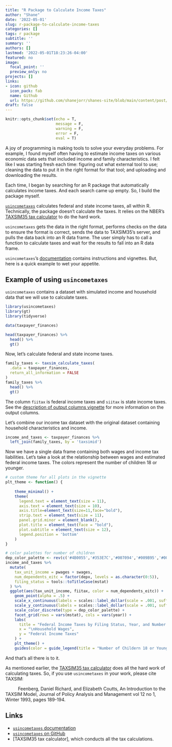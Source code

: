 ```yaml
---
title: "R Package to Calculate Income Taxes"
author: "Shane"
date: '2022-05-01'
slug: r-package-to-calculate-income-taxes
categories: []
tags: r package
subtitle: ''
summary: ''
authors: []
lastmod: '2022-05-01T18:23:26-04:00'
featured: no
image:
  focal_point: ''
  preview_only: no
projects: []
links:
- icon: github
  icon_pack: fab
  name: Github
  url: https://github.com/shanejorr/shanes-site/blob/main/content/post/2022-05-01-r-package-to-calculate-income-taxes/index.en.Rmd
draft: false
---
```


```r
knitr::opts_chunk$set(echo = T,
                      message = F,
                      warning = F,
                      error = F,
                      eval = T)
```

A joy of programming is making tools to solve your everyday problems. For example, I found myself often having to estimate income taxes on various economic data sets that included income and family characteristics. I felt like I was starting fresh each time: figuring out what external tool to use; cleaning the data to put it in the right format for that tool; and uploading and downloading the results. 

Each time, I began by searching for an R package that automatically calculates income taxes. And each search came up empty. So, I build the package myself.

[`usincometaxes`](https://www.shaneorr.io/r/usincometaxes/) calculates federal and state income taxes, all within R. Technically, the package doesn't calculate the taxes. It relies on the NBER's [TAXSIM35 tax calculator](http://taxsim.nber.org/taxsim35/) to do the hard work. 

`usincometaxes` gets the data in the right format, performs checks on the data to ensure the format is correct, sends the data to TAXSIM35's server, and pulls the data back into an R data frame. The user simply has to call a function to calculate taxes and wait for the results to fall into an R data frame.

`usincometaxes`'s [documentation](https://www.shaneorr.io/r/usincometaxes/) contains instructions and vignettes. But, here is a quick example to wet your appetite.

## Example of using `usincometaxes`

`usincometaxes` contains a dataset with simulated income and household data that we will use to calculate taxes.

```r
library(usincometaxes)
library(gt)
library(tidyverse)
```

```r
data(taxpayer_finances)

head(taxpayer_finances) %>%
  head() %>%
  gt()
```

Now, let's calculate federal and state income taxes.

```r
family_taxes <- taxsim_calculate_taxes(
  .data = taxpayer_finances,
  return_all_information = FALSE
)
family_taxes %>%
  head() %>%
  gt()
```

The column `fiitax` is federal income taxes and `siitax` is state income taxes. See the [description of output columns vignette](https://www.shaneorr.io/r/usincometaxes/articles/taxsim-output.html) for more information on the output columns.

Let's combine our income tax dataset with the original dataset containing household characteristics and income.

```r
income_and_taxes <- taxpayer_finances %>%
  left_join(family_taxes, by = 'taxsimid')
```

Now we have a single data frame containing both wages and income tax liabilities. Let's take a look at the relationship between wages and estimated federal income taxes. The colors represent the number of children 18 or younger.

```r
# custom theme for all plots in the vignette
plt_theme <- function() {
  
    theme_minimal() +
    theme(
      legend.text = element_text(size = 11),
      axis.text = element_text(size = 10),
      axis.title=element_text(size=11,face="bold"),
      strip.text = element_text(size = 11),
      panel.grid.minor = element_blank(),
      plot.title = element_text(face = "bold"),
      plot.subtitle = element_text(size = 12),
      legend.position = 'bottom'
    )
}

# color palettes for number of children
dep_color_palette <- rev(c('#4B0055','#353E7C','#007094','#009B95','#00BE7D','#96D84B'))
income_and_taxes %>%
  mutate(
    tax_unit_income = pwages + swages,
    num_dependents_eitc = factor(depx, levels = as.character(0:5)),
    filing_status = tools::toTitleCase(mstat)
  ) %>%
  ggplot(aes(tax_unit_income, fiitax, color = num_dependents_eitc)) +
    geom_point(alpha = .5) +
    scale_x_continuous(labels = scales::label_dollar(scale = .001, suffix = "K"), limits = c(0, 200000)) +
    scale_y_continuous(labels = scales::label_dollar(scale = .001, suffix = "K"), limits = c(-10000, 50000)) +
    scale_color_discrete(type = dep_color_palette) +
    facet_grid(rows = vars(mstat), cols = vars(year)) +
    labs(
      title = "Federal Income Taxes by Filing Status, Year, and Number of Children",
      x = "\nHousehold Wages",
      y = "Federal Income Taxes"
    ) +
    plt_theme() +
    guides(color = guide_legend(title = "Number of Childern 18 or Younger", title.position = "top", byrow = TRUE))
```

And that's all there is to it.

As mentioned earlier, the [TAXSIM35 tax calculator](http://taxsim.nber.org/taxsim35/) does all the hard work of calculating taxes. So, if you use `usincometaxes` in your work, please cite TAXSIM:

|           Feenberg, Daniel Richard, and Elizabeth Coutts, An Introduction to the TAXSIM Model, Journal of Policy Analysis and Management vol 12 no 1, Winter 1993, pages 189-194.

## Links

* [`usincometaxes` documentation](https://www.shaneorr.io/r/usincometaxes/)
* [`usincometaxes` on GitHub](https://github.com/shanejorr/usincometaxes)
* [TAXSIM35 tax calculator], which conducts all the tax calculations.